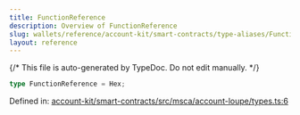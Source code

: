 ```yaml
---
title: FunctionReference
description: Overview of FunctionReference
slug: wallets/reference/account-kit/smart-contracts/type-aliases/FunctionReference
layout: reference
---
```


{/* This file is auto-generated by TypeDoc. Do not edit manually. */}

```ts
type FunctionReference = Hex;
```

Defined in: [account-kit/smart-contracts/src/msca/account-loupe/types.ts:6](https://github.com/alchemyplatform/aa-sdk/blob/0cc60e9f694c242d91befdaa2f26cdec3ee389c5/account-kit/smart-contracts/src/msca/account-loupe/types.ts#L6)
